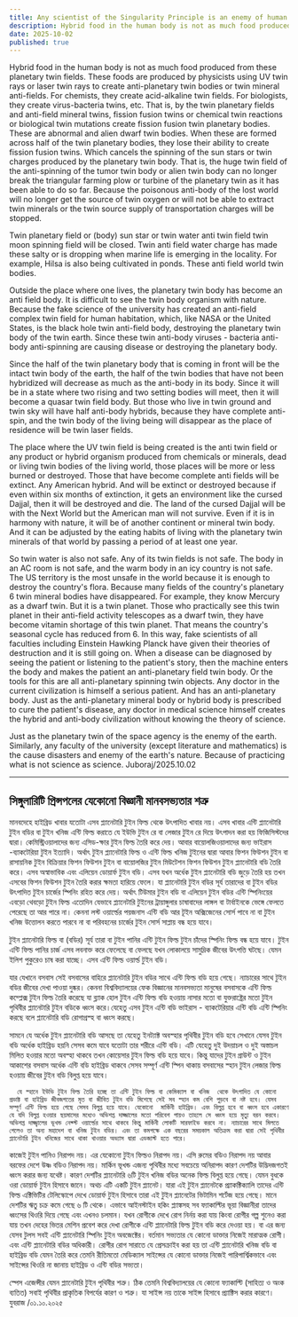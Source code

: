 ```yaml
---
title: Any scientist of the Singularity Principle is an enemy of human civilization
description: Hybrid food in the human body is not as much food produced from these planetary twin fields. These foods are produced by physicists using UV twin rays or laser twin rays to create anti-planetary twin bodies or twin mineral anti-fields. For chemists, they create acid-alkaline twin fields.
date: 2025-10-02
published: true
---
```


Hybrid food in the human body is not as much food produced from these planetary twin fields. These foods are produced by physicists using UV twin rays or laser twin rays to create anti-planetary twin bodies or twin mineral anti-fields. For chemists, they create acid-alkaline twin fields. For biologists, they create virus-bacteria twins, etc. That is, by the twin planetary fields and anti-field mineral twins, fission fusion twins or chemical twin reactions or biological twin mutations create fission fusion twin planetary bodies. These are abnormal and alien dwarf twin bodies. When these are formed across half of the twin planetary bodies, they lose their ability to create fission fusion twins. Which cancels the spinning of the sun stars or twin charges produced by the planetary twin body. That is, the huge twin field of the anti-spinning of the tumor twin body or alien twin body can no longer break the triangular farming plow or turbine of the planetary twin as it has been able to do so far. Because the poisonous anti-body of the lost world will no longer get the source of twin oxygen or will not be able to extract twin minerals or the twin source supply of transportation charges will be stopped.

Twin planetary field or (body) sun star or twin water anti twin field twin moon spinning field will be closed. Twin anti field water charge has made these salty or is dropping when marine life is emerging in the locality. For example, Hilsa is also being cultivated in ponds. These anti field world twin bodies.

Outside the place where one lives, the planetary twin body has become an anti field body. It is difficult to see the twin body organism with nature. Because the fake science of the university has created an anti-field complex twin field for human habitation, which, like NASA or the United States, is the black hole twin anti-field body, destroying the planetary twin body of the twin earth. Since these twin anti-body viruses - bacteria anti-body anti-spinning are causing disease or destroying the planetary body.

Since the half of the twin planetary body that is coming in front will be the intact twin body of the earth, the half of the twin bodies that have not been hybridized will decrease as much as the anti-body in its body. Since it will be in a state where two rising and two setting bodies will meet, then it will become a quasar twin field body. But those who live in twin ground and twin sky will have half anti-body hybrids, because they have complete anti-spin, and the twin body of the living being will disappear as the place of residence will be twin laser fields.

The place where the UV twin field is being created is the anti twin field or any product or hybrid organism produced from chemicals or minerals, dead or living twin bodies of the living world, those places will be more or less burned or destroyed. Those that have become complete anti fields will be extinct. Any American hybrid. And will be extinct or destroyed because if even within six months of extinction, it gets an environment like the cursed Dajjal, then it will be destroyed and die. The land of the cursed Dajjal will be with the Next World but the American man will not survive. Even if it is in harmony with nature, it will be of another continent or mineral twin body. And it can be adjusted by the eating habits of living with the planetary twin minerals of that world by passing a period of at least one year.

So twin water is also not safe. Any of its twin fields is not safe. The body in an AC room is not safe, and the warm body in an icy country is not safe. The US territory is the most unsafe in the world because it is enough to destroy the country's flora. Because many fields of the country's planetary 6 twin mineral bodies have disappeared. For example, they know Mercury as a dwarf twin. But it is a twin planet. Those who practically see this twin planet in their anti-field activity telescopes as a dwarf twin, they have become vitamin shortage of this twin planet. That means the country's seasonal cycle has reduced from 6. In this way, fake scientists of all faculties including Einstein Hawking Planck have given their theories of destruction and it is still going on. When a disease can be diagnosed by seeing the patient or listening to the patient's story, then the machine enters the body and makes the patient an anti-planetary field twin body. Or the tools for this are all anti-planetary spinning twin objects. Any doctor in the current civilization is himself a serious patient. And has an anti-planetary body. Just as the anti-planetary mineral body or hybrid body is prescribed to cure the patient's disease, any doctor in medical science himself creates the hybrid and anti-body civilization without knowing the theory of science.

Just as the planetary twin of the space agency is the enemy of the earth. Similarly, any faculty of the university (except literature and mathematics) is the cause disasters and enemy of the earth's nature. Because of practicing what is not science as science.
Juboraj/2025.10.02

---

## সিঙ্গুলারিটি প্রিন্সপলের যেকোনো বিজ্ঞানী  মানবসভ‍্যতার শত্রু 

মানবদেহে হাইব্রিড খাবার যতোটা এসব প্ল‍্যানেটারি টুইন ফিল্ড থেকে উৎপাদিত খাবার নয়। এসব খাবার এন্টি প্ল‍্যানেটারি টুইন বডির বা টুইন খনিজ এন্টি ফিল্ড করাতে যে ইউভি টুইন রে বা লেজার টুইন রে দিয়ে উৎপাদন করা হয় ফিজিসিস্টদের দ্বারা। কেমিস্ট্রিওয়ালাদের জন‍্য এসিড-ক্ষার টুইন ফিল্ড তৈরি করে দেয়। আবার বায়োলজিওয়ালাদের জন‍্য ভাইরাস -ব‍্যাকটেরিয়া টুইন ইত‍্যাদি। অর্থাৎ টুইন প্ল‍্যানেটারি ফিল্ড ও এন্টি ফিল্ড খনিজ টুইনের  দ্বারা আবার ফিশন ফিউশন টুইন বা রাসায়নিক টুইন বিক্রিয়ার ফিশন ফিউশন টুইন বা বায়োলজির টুইন মিউটেশন ফিশন ফিউশন টুইন প্ল‍্যানেটারি বডি তৈরি করে। এসব অস্বাভাবিক এবং এলিয়েন ডোয়ার্ফ টুইন বডি। এসব যখন অর্ধেক টুইন প্ল‍্যানেটারি বডি জুড়ে তৈরি হয় তখন এসবের ফিশন ফিউশন টুইন তৈরি করার ক্ষমতা হারিয়ে ফেলে। যা প্ল‍্যানেটারি টুইন বডির সূর্য তারাদের বা টুইন বডির উৎপাদিত টুইন চার্জের স্পিনিং রহিত করে দেয়। অর্থাৎ  টিউমার টুইন বডি বা এলিয়েন টুইন বডির এন্টি স্পিনিংয়ের এবড়ো থেবড়ো টুইন ফিল্ড  এতোদিন যেভাবে প্ল‍্যানেটারি টুইনের ট্রায়াঙ্গুলার চাষাবাদের লাঙ্গল বা টার্বাইনকে ভেঙ্গে ফেলতে পেরেছে তা আর পারে না। কেননা লস্ট ওয়ার্ল্ডের পয়জনাস এন্টি বডি আর টূইন অক্সিজেনের সোর্স পাবে না বা টুইন খনিজ উত্তোলন করতে পারবে না বা পরিবহনের চার্জের টুইন সোর্স সাপ্লায় বন্ধ হয়ে যাবে। 

টুইন প্ল‍্যানেটারি ফিল্ড বা (বডির) সূর্য তারা বা টুইন পানির এন্টি টুইন ফিল্ড টুইন  চাঁদের স্পিনিং ফিল্ড বন্ধ হয়ে যাবে।  টুইন এন্টি ফিল্ড পানির চার্জ এসব লবনাক্ত করে ফেলেছে বা ফেলছে যখন লোকালয়ে সামুদ্রিক জীবের উৎপত্তি ঘটছে। যেমন ইলিশ পুকুরেও চাষ করা যাচ্ছে। এসব এন্টি ফিল্ড ওয়ার্ল্ড টুইন বডি। 

যার যেখানে বসবাস সেই বসবাসের বাহিরে প্ল‍্যানেটারি টুইন বডির সাথে এন্টি ফিল্ড বডি হয়ে গেছে। ন‍্যাচারের সাথে টুইন বডির জীবের দেখা পাওয়া দুষ্কর। কেননা বিশ্ববিদ্যালয়ের ফেক বিজ্ঞানের মানবসভ‍্যতা মানুষের বসবাসকে এন্টি ফিল্ড কম্প্লেক্স টুইন ফিল্ড তৈরি করেছে যা ব্ল‍্যাক হোল টুইন এন্টি ফিল্ড বডি হওয়ায় নাসার মতো বা যুক্তরাষ্ট্রের মতো টুইন পৃথিবীর প্ল‍্যানেটারি টুইন বডিকে ধ্বংস করে।যেহেতু এসব টুইন এন্টি বডি ভাইরাস - ব‍্যাকটেরিয়ার এন্টি বডি এন্টি স্পিনিং করছে বলে প্ল‍্যানেটারি বডি রোগাগ্রস্হ বা ধ্বংস করছে।

সামনে যে অর্ধেক টুইন প্ল‍্যানেটারি বডি আসছে তা যেহেতু ইনট‍্যাক্ট অবস্হার পৃথিবীর টুইন বডি হবে সেখানে যেসব টুইন বডি অর্ধেক হাইব্রিড হয়নি সেসব কমে যাবে যতোটা তার শরীরে এন্টি বডি। এটি যেহেতু দুই উদয়াচল ও দুই অস্তাচল মিলিত হওয়ার মতো অবস্হা থাকবে তখন কোয়েসার টুইন ফিল্ড বডি হয়ে যাবে।  কিন্তু যাদের টুইন গ্রাউন্ট ও টুইন আকাশের বসবাস অর্ধেক এন্টি বডি হাইব্রিড থাকবে সেসব সম্পূর্ণ এন্টি স্পিন থাকায় বসবাসের স্হান টুইন লেজার ফিল্ড হওয়ায় জীবের টুইন বডি বিলুপ্ত হয়ে যাবে। 

      যে স্হানে ইউভি টুইন ফিল্ড তৈরি হচ্ছে তা এন্টি টুইন ফিল্ড বা কেমিক‍্যাল বা খনিজ  থেকে উৎপাদিত যে কোনো প্রডাক্ট বা হাইব্রিড জীবজগতের মৃত বা জীবিত টুইন বডি মিশেছে সেই সব স্হান কম বেশি পুড়বে বা নষ্ট হবে। যেসব সম্পূর্ণ এন্টি ফিল্ড হয়ে গেছে সেসব বিলুপ্ত হয়ে যাবে। যেকোনো  মার্কিনী হাইব্রিড। এবং বিলুপ্ত হবে বা ধ্বংস হবে একারণে যে যদি বিলুপ্ত হওয়ার ছয়মাসের মধ‍্যেও অভিশপ্ত দাজ্জালের মতো পরিবেশ পায়ও তাহলে সে ধ্বংস হয়ে মৃত‍্যু বরন করবে। অভিশপ্ত দাজ্জ্বালের ভূখন্ড নেক্স্ট ওয়ার্ল্ডের সাথে থাকবে কিন্তু মার্কিনী লোকটি সারফাইভ করবে না। ন‍্যাচারের সাথে মিলতে গেলেও তা অন‍্য মহাদেশ বা খনিজ টুইন বডির। এবং তা কমপক্ষে এক বছরের সময়কাল অতিক্রম করা দ্বারা সেই পৃথিবীর প্ল‍্যানেটারি টুইন খনিজের সাথে থাকা খাওয়ার অভ‍্যাস দ্বারা এডজাস্ট হতে পারে। 

কাজেই টুইন পানিও নিরাপদ নয়। এর যেকোনো টুইন ফিল্ডও নিরাপদ নয়। এসি রুমের বডিও নিরাপদ নয় আবার বরফের দেশে উষ্ণ বডিও নিরাপদ নয়। মার্কিন ভূখন্ড এজন‍্য পৃথিবীর মধ‍্যে সবচেয়ে অনিরাপদ কারণ দেশটির উদ্ভিদজগতই ধ্বংস করার জন‍্য যথেষ্ট। কারণ দেশটির প্ল‍্যানেটারি ৬টি টুইন খনিজ বডির অনেক ফিল্ড বিলুপ্ত হয়ে গেছে। যেমন বুধকে ওরা ডোয়ার্ফ টুইন হিসাবে জানে। অথচ এটি একটি টুইন প্ল‍্যানেট। যারা এই টুইন প্ল‍্যানেটকে প‍্র‍্যাকক্টিক‍্যালি তাদের এন্টি ফিল্ড এক্টিভিটির টেলিস্কোপে দেখে ডোয়ার্ফ টুইন হিসাবে তারা এই টুইন প্ল‍্যানেটের ভিটামিন শর্টেজ হয়ে গেছে। মানে দেশটির ঋতু চক্র কমে গেছে ৬ টি থেকে। এভাবে আইনস্টাইন হকিং প্ল‍্যাঙ্কসহ সব ফ‍্যাকাল্টির ভূয়া বিজ্ঞানীরা তাদের ধ্বংসের থিওরি দিয়ে গেছে এবং এখনও চলমান। যখন রোগীকে  দেখে রোগ নির্নয় করা যায় কিংবা রোগীর গল্প শুনেও করা যায় তখন দেহের ভিতর মেশিন প্রবেশ করে দেখা রোগীকে এন্টি প্ল‍্যানেটারি ফিল্ড টুইন বডি করে দেওয়া হয়। বা এর জন‍্য যেসব টুলস সবই এন্টি প্ল‍্যানেটারি স্পিনিং টুইন অবজেক্টের। বর্তমান সভ‍্যতার যে কোনো ডাক্তার নিজেই মারাত্মক 
রোগী। এবং এন্টি প্ল‍্যানেটারি বডির অধিকারী। রোগীর রোগ সারাতে যে প্রেসক্রাইব করা হয় তা এন্টি প্ল‍্যানেটারি খনিজ বডি বা হাইব্রিড বডি যেমন তৈরি করে তেমনি  রীতিমতো মেডিক‍্যাল সাইন্সের যে কোনো ডাক্তার নিজেই পারিপার্শ্বিকভাবে এবং সাইন্সের থিওরি না জানায় হাইব্রিড ও এন্টি বডির সভ‍্যতা। 

 স্পেস এজেন্সীর যেমন প্ল‍্যানেটারি টুইন পৃথিবীর শত্রু। ঠিক তেমনি বিশ্ববিদ্যালয়ের যে কোনো ফ‍্যাকাল্টি (সাহিত‍্য ও অংক ব‍্যতিত) সবাই পৃথিবীর প্রাকৃতিক বিপর্যের কারণ ও শত্রু। যা সাইন্স নয় তাকে সাইন্স হিসাবে প্র‍্যাক্টিস করার কারণে।
যুবরাজ /০১.১০.২০২৫
